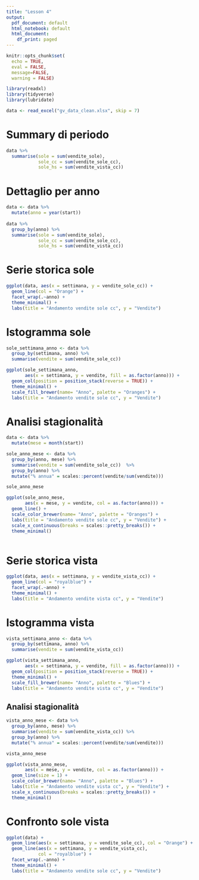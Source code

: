 ```yaml
---
title: "Lesson 4"
output:
  pdf_document: default
  html_notebook: default
  html_document:
    df_print: paged
---
```


```r
knitr::opts_chunk$set(
  echo = TRUE,
  eval = FALSE,
  message=FALSE,
  warning = FALSE)
```


```r
library(readxl)
library(tidyverse)
library(lubridate)
```

```r
data <- read_excel("gv_data_clean.xlsx", skip = 7)
```


# Summary di periodo

```r
data %>%
  summarise(sole = sum(vendite_sole),
            sole_cc = sum(vendite_sole_cc),
            sole_hs = sum(vendite_vista_cc))
```


# Dettaglio per anno

```r
data <- data %>%
  mutate(anno = year(start))
  
data %>%
  group_by(anno) %>%
  summarise(sole = sum(vendite_sole),
            sole_cc = sum(vendite_sole_cc),
            sole_hs = sum(vendite_vista_cc))
```


# Serie storica sole

```r
ggplot(data, aes(x = settimana, y = vendite_sole_cc)) +
  geom_line(col = "Orange") +
  facet_wrap(.~anno) +
  theme_minimal() +
  labs(title = "Andamento vendite sole cc", y = "Vendite")
```


# Istogramma sole

```r
sole_settimana_anno <- data %>%
  group_by(settimana, anno) %>%
  summarise(vendite = sum(vendite_sole_cc))
```


```r
ggplot(sole_settimana_anno, 
       aes(x = settimana, y = vendite, fill = as.factor(anno))) +
  geom_col(position = position_stack(reverse = TRUE)) +
  theme_minimal() +
  scale_fill_brewer(name= "Anno", palette = "Oranges") +
  labs(title = "Andamento vendite sole cc", y = "Vendite")
```


# Analisi stagionalità

```r
data <- data %>%
  mutate(mese = month(start))
```

```r
sole_anno_mese <- data %>%
  group_by(anno, mese) %>%
  summarise(vendite = sum(vendite_sole_cc))  %>%
  group_by(anno) %>%
  mutate("% annua" = scales::percent(vendite/sum(vendite)))

sole_anno_mese
```



```r
ggplot(sole_anno_mese, 
       aes(x = mese, y = vendite, col = as.factor(anno))) +
  geom_line() +
  scale_color_brewer(name= "Anno", palette = "Oranges") +
  labs(title = "Andamento vendite sole cc", y = "Vendite") +
  scale_x_continuous(breaks = scales::pretty_breaks()) +
  theme_minimal()
  
```

# Serie storica vista

```r
ggplot(data, aes(x = settimana, y = vendite_vista_cc)) +
  geom_line(col = "royalblue") +
  facet_wrap(.~anno) +
  theme_minimal() +
  labs(title = "Andamento vendite vista cc", y = "Vendite")
```





# Istogramma vista

```r
vista_settimana_anno <- data %>%
  group_by(settimana, anno) %>%
  summarise(vendite = sum(vendite_vista_cc))
```


```r
ggplot(vista_settimana_anno, 
       aes(x = settimana, y = vendite, fill = as.factor(anno))) +
  geom_col(position = position_stack(reverse = TRUE)) +
  theme_minimal() +
  scale_fill_brewer(name= "Anno", palette = "Blues") +
  labs(title = "Andamento vendite vista cc", y = "Vendite")
```


## Analisi stagionalità

```r
vista_anno_mese <- data %>%
  group_by(anno, mese) %>%
  summarise(vendite = sum(vendite_vista_cc)) %>%
  group_by(anno) %>%
  mutate("% annua" = scales::percent(vendite/sum(vendite)))

vista_anno_mese
```


```r
ggplot(vista_anno_mese, 
       aes(x = mese, y = vendite, col = as.factor(anno))) +
  geom_line(size = 1) +
  scale_color_brewer(name= "Anno", palette = "Blues") +
  labs(title = "Andamento vendite vista cc", y = "Vendite") +
  scale_x_continuous(breaks = scales::pretty_breaks()) +
  theme_minimal()
```

# Confronto sole vista

```r
ggplot(data) +
  geom_line(aes(x = settimana, y = vendite_sole_cc), col = "Orange") +
  geom_line(aes(x = settimana, y = vendite_vista_cc), 
            col = "royalblue") +
  facet_wrap(.~anno) +
  theme_minimal() +
  labs(title = "Andamento vendite sole cc", y = "Vendite")
```
